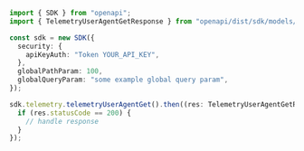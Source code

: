 ```typescript showLineNumbers copy filename="Telemetry User Agent Get usage example"
import { SDK } from "openapi";
import { TelemetryUserAgentGetResponse } from "openapi/dist/sdk/models/operations";

const sdk = new SDK({
  security: {
    apiKeyAuth: "Token YOUR_API_KEY",
  },
  globalPathParam: 100,
  globalQueryParam: "some example global query param",
});

sdk.telemetry.telemetryUserAgentGet().then((res: TelemetryUserAgentGetResponse) => {
  if (res.statusCode == 200) {
    // handle response
  }
});
```

